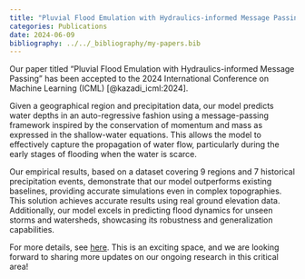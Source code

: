 ```yaml
---
title: "Pluvial Flood Emulation with Hydraulics-informed Message Passing accepted to ICML 2024"
categories: Publications
date: 2024-06-09
bibliography: ../../_bibliography/my-papers.bib
---
```


Our paper titled "Pluvial Flood Emulation with Hydraulics-informed Message Passing" has been accepted to the 2024 International Conference on Machine Learning (ICML) [@kazadi_icml:2024].

Given a geographical region and precipitation data, our model predicts water depths in an auto-regressive fashion using a message-passing framework inspired by the conservation of momentum and mass as expressed in the shallow-water equations.
This allows the model to effectively capture the propagation of water flow, particularly during the early stages of flooding when the water is scarce.

Our empirical results, based on a dataset covering 9 regions and 7 historical precipitation events, demonstrate that our model outperforms existing baselines, providing accurate simulations even in complex topographies. 
This solution achieves accurate results using real ground elevation data.
Additionally, our model excels in predicting flood dynamics for unseen storms and watersheds, showcasing its robustness and generalization capabilities.

For more details, see [here](../../publications/conference/kazadi_icml_2024.qmd).
This is an exciting space, and we are looking forward to sharing more updates on our ongoing research in this critical area!
